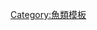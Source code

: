 {{navbox
| name  = 魚類多樣性
| title = [[鱼|魚類]]多樣性
| bodyclass = hlist
| state = {{{state<includeonly>|autocollapse</includeonly>}}}
| image = [[File:Clownfish (Amphiprion ocellaris).jpg|140px|小丑魚]]

| group1 = 關於魚
| list1  =
* [[魚類多樣性|多樣性]]
* [[魚類的疼痛|痛感]]
* [[魚類的進化|進化]]
* [[魚類疾病及寄生蟲|疾病及寄生蟲]]
* [[漁業]]
* [[钓鱼]]
* [[食用鱼|食用]]
* [[世界鱼类数据库]]
* [[魚類的死亡]]
* [[魚類的缺氧]]
* [[魚類學]]

| group2 = [[解剖學]]和[[生理學]]
| list2  =
* [[魚類解剖學]]
* [[魚類生理學]]
* [[魚鰭]]
* [[魚鰓]]
** [[鳃弧]]
** [[鳃耙]]
** [[鰓裂]]
** [[咽弓]]
** [[咽裂]]
* [[舌三叉骨]]
* [[舌骨下颌弓]]
* [[魚頜]]
** [[咽颌]]
* [[赖迪氏器]]
* [[摩納斯細胞]]
* [[鰓蓋]]
* [[生殖乳突]]
* [[發光器]]
* [[假鰓]]
* [[鯊魚軟骨]]
* [[魚鱗]]
** [[硬鱗質]]
* [[鰾|魚鰾]]
* 牙齒
** [[咽头齿]]
** [[鯊齒]]
* [[魚類年齡的判別]]
* [[數字魚類數據庫]]

| group3 = [[感覺系統]]
| list3  =
* [[魚類的感覺系統]]
* [[劳伦氏壶腹]]
* [[魚鬚]]
* [[電感受]]
* [[避干扰反应]]
* [[體側線]]
* [[耳石]]
* [[魚類的被動電子定位]]
* [[魚類的表面波檢測]]
* [[魚類的視覺]]
* [[韦伯氏器]]

| group4 = [[繁殖]]
| list4  =
* [[氣泡巢]]
* [[鰭足]]
* [[卵鞘 (軟骨魚綱)|卵鞘]]
* [[藻类集群]]
* [[幼魚]]
* [[生活史理論]]
* [[魚白]]
* [[魚子]]
* [[產卵]]
* [[產卵觸發點]]
* [[雌雄同体]]
** [[順序性雌雄同體]]
* [[矮雄]]

| group5 = [[水中行動]]
| list5  =
* [[魚類運動]]
* [[魚鰭與鰭壯肢的運動]]
* [[兩栖魚]]
* [[步行魚]]
* [[飛魚]]
* [[機器金槍魚]]

| group6 = 習性
| list6  =
* [[水下捕食]]
* [[水下呼吸]]
* [[球狀魚群]]
* [[底棲攝食者]]
* [[清潔魚]]
* [[昼夜垂直迁移]]
* [[發電魚]]
* [[濾食動物]]
* [[餌料魚]]
* [[致幻魚毒]]
* [[洄游]]
* [[掠食性魚類]]
* [[大馬哈魚逃亡]]
* [[沙丁魚逃亡]]
* [[食鱗]]
* [[魚群]]
* [[毒魚|有毒魚]]

| group7 = [[棲息地]]
| list7  =
* [[沿岸魚]]
* [[冷水魚]]
* [[珊瑚礁魚]]
* [[深海魚]]
* [[底棲魚]]
* [[窄鹽性]] 
* [[廣鹽性]]
* [[淡水魚]]
* [[海洋棲息地]]
* [[遠洋性魚]]
* [[熱帶魚]]

| group8 = 其他類型
| list8  =
* [[餌魚]]
* [[雜魚]]
* [[供垂釣的魚]]
* [[轉基因魚]]
* [[油性魚]]
* [[非食用魚]]
* [[白魚 (漁業術語)|白魚]]
* [[養殖漁業|養殖魚]]
** [[鲤]]与[[家鱼]]
** [[三文鱼]]
** [[罗非鱼#養殖|罗非鱼]]

| group9 = 分類
| list9  =
* [[食肉魚]]
** [[旗魚目|長嘴魚]]
** [[马鲛鱼]]
** [[鮭魚]]
** [[鲨鱼]]
** [[鮪魚|金槍魚]]
* [[餌料魚]]
** [[鳀科|鳀鱼]]
** [[鯡魚]]
** [[沙丁魚]]
* [[底棲魚]]
** [[鱈魚]]
** [[鲽形目|比目魚]]
** [[狹鱈]]

| group10 = 列表
| list10  =
* [[觀賞魚]]
* [[盲魚列表|盲魚]]
* [[:Category:郵票上的魚|郵票上的魚]]
* [[魚類學術語]]
* [[史前魚類列表|史前魚類]]
* {{Icon|Category}} [[:Category:鱼类列表|更多鱼类列表...]]

| below =
* {{icon|Category}} '''[[:Category:鱼类|分類]]'''
}}<noinclude>
{{collapsible option}}
{{Documentation}}

[[Category:魚類模板]]
</noinclude>